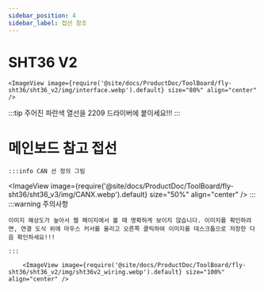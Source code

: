 ```yaml
---
sidebar_position: 4
sidebar_label: 접선 참조
---
```


# SHT36 V2


    <ImageView image={require('@site/docs/ProductDoc/ToolBoard/fly-sht36/sht36_v2/img/interface.webp').default} size="80%" align="center" />


:::tip
주어진 파란색 열선을 2209 드라이버에 붙이세요!!!
:::



# 메인보드 참고 접선
    :::info CAN 선 정의 그림
<ImageView image={require('@site/docs/ProductDoc/ToolBoard/fly-sht36/sht36_v3/img/CANX.webp').default} size="50%" align="center" />
    :::
    :::warning 주의사항

    이미지 해상도가 높아서 웹 페이지에서 볼 때 명확하게 보이지 않습니다. 이미지를 확인하려면, 연결 도식 위에 마우스 커서를 올리고 오른쪽 클릭하여 이미지를 데스크톱으로 저장한 다음 확인하세요!!!

    :::

        <ImageView image={require('@site/docs/ProductDoc/ToolBoard/fly-sht36/sht36_v2/img/sht36v2_wiring.webp').default} size="100%" align="center" />
